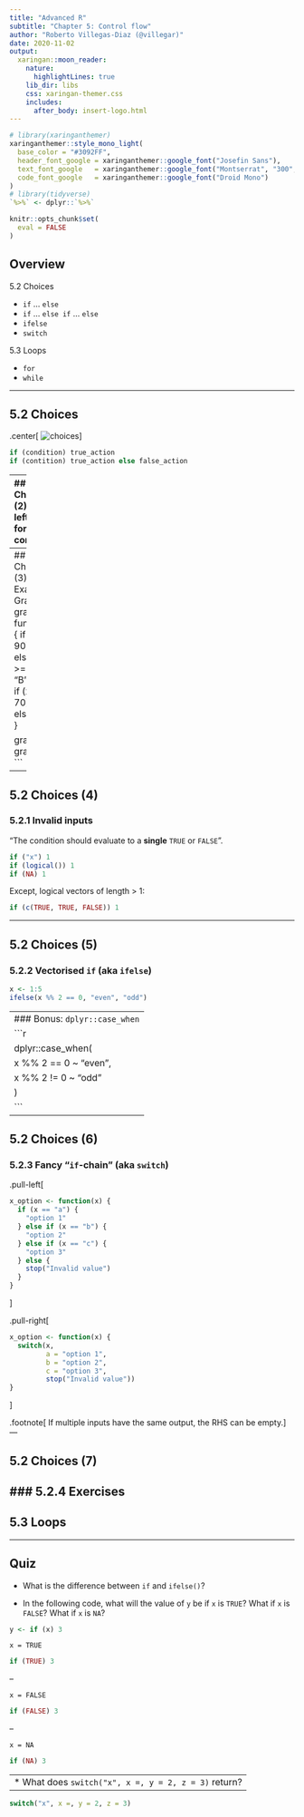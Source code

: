 ```yaml
---
title: "Advanced R"
subtitle: "Chapter 5: Control flow"
author: "Roberto Villegas-Diaz (@villegar)"
date: 2020-11-02
output:
  xaringan::moon_reader:
    nature:
      highlightLines: true
    lib_dir: libs
    css: xaringan-themer.css
    includes:
      after_body: insert-logo.html
---
```



```r
# library(xaringanthemer)
xaringanthemer::style_mono_light(
  base_color = "#3092FF",
  header_font_google = xaringanthemer::google_font("Josefin Sans"),
  text_font_google   = xaringanthemer::google_font("Montserrat", "300", "300i"),
  code_font_google   = xaringanthemer::google_font("Droid Mono")
)
# library(tidyverse)
`%>%` <- dplyr::`%>%`

knitr::opts_chunk$set(
  eval = FALSE
)
```

## Overview

<!-- 5.1 Introduction -->

5.2 Choices

- `if` ... `else`
- `if` ... `else if` ... `else`
- `ifelse`
- `switch`

5.3 Loops

- `for`
- `while`

<!-- --- -->

<!-- # 5.1 Introduction -->

---

## 5.2 Choices
.center[
![choices](images/choices-choices-everywhere-dmfs4h.jpg)
]

```r
if (condition) true_action
if (contition) true_action else false_action
```

---
## 5.2 Choices (2)
.pull-left[
__Test for `N` conditions__

__(Efficient way)__
```r
if (condition1) {
  true_action1 
} else if(condition2) {
  true_action2 
} 
# ...
else if(conditionN) {
  true_actionN 
} else { 
  false_action
}
```
]
.pull-right[
__Test for `N` conditions__

__(don't do this, please)__
```r
if (condition1) {
  true_action1 
} 

if(condition2) {
  true_action2
}
# ...
if(conditionN) {
  true_actionN 
}
```
]
---
## 5.2 Choices (3)
### Example: Grades
```r
grade <- function(x) {
  if (x >= 90) {
    "A"
  } else if (x >= 80) {
    "B"
  } else if (x >= 70) {
    "C"
  } else {
    "F"
  }
}

grade(99)
grade(50)
```
---

## 5.2 Choices (4)

### 5.2.1 Invalid inputs
"The condition should evaluate to a **single** `TRUE` or `FALSE`".

```r
if ("x") 1
if (logical()) 1
if (NA) 1
```

Except, logical vectors of length > 1:
```r
if (c(TRUE, TRUE, FALSE)) 1
```
---

## 5.2 Choices (5)
### 5.2.2 Vectorised `if` (aka `ifelse`)

```r
x <- 1:5
ifelse(x %% 2 == 0, "even", "odd")
```

--
### Bonus: `dplyr::case_when`
```r
dplyr::case_when(
  x %% 2 == 0 ~ "even",
  x %% 2 != 0 ~ "odd"
)
```
---

## 5.2 Choices (6)
### 5.2.3 Fancy "`if`-chain" (aka `switch`)
.pull-left[
```r
x_option <- function(x) {
  if (x == "a") {
    "option 1"
  } else if (x == "b") {
    "option 2"
  } else if (x == "c") {
    "option 3"
  } else {
    stop("Invalid value")
  }
}
```
]

.pull-right[
```r
x_option <- function(x) {
  switch(x, 
         a = "option 1",
         b = "option 2",
         c = "option 3",
         stop("Invalid value"))
}
```
]

.footnote[
If multiple inputs have the same output, the RHS can be empty.
]
---

## 5.2 Choices (7)
### 5.2.4 Exercises
---

## 5.3 Loops

---

## Quiz

* What is the difference between `if` and `ifelse()`?

* In the following code, what will the value of `y` be if `x` is `TRUE`? What 
if `x` is `FALSE`? What if `x` is `NA`?

```r
y <- if (x) 3
```

`x = TRUE`
```r
if (TRUE) 3
```

--

`x = FALSE`
```r
if (FALSE) 3
```

--

`x = NA`
```r
if (NA) 3
```

---
* What does `switch("x", x =, y = 2, z = 3)` return?
--
```r
switch("x", x =, y = 2, z = 3)
```